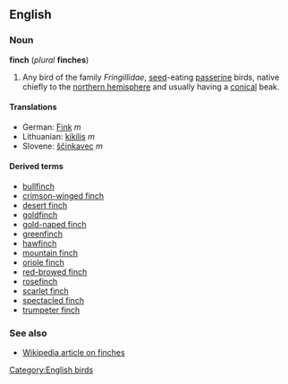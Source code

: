 ==English==
===Noun===
'''finch''' (''plural'' '''finches''')

#Any bird of the family ''Fringillidae'', [[seed]]-eating [[passerine]] birds, native chiefly to the [[northern hemisphere]] and usually having a [[conical]] beak.

====Translations====
*German: [[Fink]] ''m''
*Lithuanian: [[kikilis]] ''m''
*Slovene: [[ščinkavec]] ''m''

====Derived terms====
*[[bullfinch]]
*[[crimson-winged finch]]
*[[desert finch]]
*[[goldfinch]]
*[[gold-naped finch]]
*[[greenfinch]]
*[[hawfinch]]
*[[mountain finch]]
*[[oriole finch]]
*[[red-browed finch]]
*[[rosefinch]]
*[[scarlet finch]]
*[[spectacled finch]]
*[[trumpeter finch]]

===See also===
*[[w:Finch|Wikipedia article on finches]]

[[Category:English birds]]